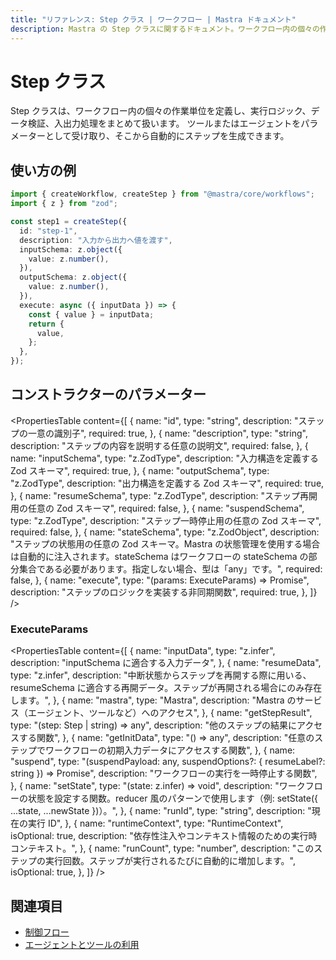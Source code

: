 ```yaml
---
title: "リファレンス: Step クラス | ワークフロー | Mastra ドキュメント"
description: Mastra の Step クラスに関するドキュメント。ワークフロー内の個々の作業単位を定義します。
---
```


# Step クラス

Step クラスは、ワークフロー内の個々の作業単位を定義し、実行ロジック、データ検証、入出力処理をまとめて扱います。
ツールまたはエージェントをパラメーターとして受け取り、そこから自動的にステップを生成できます。

## 使い方の例

```typescript title="src/mastra/workflows/test-workflow.ts" showLineNumbers copy
import { createWorkflow, createStep } from "@mastra/core/workflows";
import { z } from "zod";

const step1 = createStep({
  id: "step-1",
  description: "入力から出力へ値を渡す",
  inputSchema: z.object({
    value: z.number(),
  }),
  outputSchema: z.object({
    value: z.number(),
  }),
  execute: async ({ inputData }) => {
    const { value } = inputData;
    return {
      value,
    };
  },
});
```


## コンストラクターのパラメーター

<PropertiesTable
  content={[
    {
      name: "id",
      type: "string",
      description: "ステップの一意の識別子",
      required: true,
    },
    {
      name: "description",
      type: "string",
      description: "ステップの内容を説明する任意の説明文",
      required: false,
    },
    {
      name: "inputSchema",
      type: "z.ZodType<any>",
      description: "入力構造を定義する Zod スキーマ",
      required: true,
    },
    {
      name: "outputSchema",
      type: "z.ZodType<any>",
      description: "出力構造を定義する Zod スキーマ",
      required: true,
    },
    {
      name: "resumeSchema",
      type: "z.ZodType<any>",
      description: "ステップ再開用の任意の Zod スキーマ",
      required: false,
    },
    {
      name: "suspendSchema",
      type: "z.ZodType<any>",
      description: "ステップ一時停止用の任意の Zod スキーマ",
      required: false,
    },
    {
      name: "stateSchema",
      type: "z.ZodObject<any>",
      description:
        "ステップの状態用の任意の Zod スキーマ。Mastra の状態管理を使用する場合は自動的に注入されます。stateSchema はワークフローの stateSchema の部分集合である必要があります。指定しない場合、型は「any」です。",
      required: false,
    },
    {
      name: "execute",
      type: "(params: ExecuteParams) => Promise<any>",
      description: "ステップのロジックを実装する非同期関数",
      required: true,
    },
  ]}
/>

### ExecuteParams

<PropertiesTable
  content={[
    {
      name: "inputData",
      type: "z.infer<TStepInput>",
      description: "inputSchema に適合する入力データ",
    },
    {
      name: "resumeData",
      type: "z.infer<TResumeSchema>",
      description:
        "中断状態からステップを再開する際に用いる、resumeSchema に適合する再開データ。ステップが再開される場合にのみ存在します。",
    },
    {
      name: "mastra",
      type: "Mastra",
      description: "Mastra のサービス（エージェント、ツールなど）へのアクセス",
    },
    {
      name: "getStepResult",
      type: "(step: Step | string) => any",
      description: "他のステップの結果にアクセスする関数",
    },
    {
      name: "getInitData",
      type: "() => any",
      description:
        "任意のステップでワークフローの初期入力データにアクセスする関数",
    },
    {
      name: "suspend",
      type: "(suspendPayload: any, suspendOptions?: { resumeLabel?: string }) => Promise<void>",
      description: "ワークフローの実行を一時停止する関数",
    },
    {
      name: "setState",
      type: "(state: z.infer<TState>) => void",
      description:
        "ワークフローの状態を設定する関数。reducer 風のパターンで使用します（例: setState({ ...state, ...newState })）。",
    },
    {
      name: "runId",
      type: "string",
      description: "現在の実行 ID",
    },
    {
      name: "runtimeContext",
      type: "RuntimeContext",
      isOptional: true,
      description:
        "依存性注入やコンテキスト情報のための実行時コンテキスト。",
    },
    {
      name: "runCount",
      type: "number",
      description:
        "このステップの実行回数。ステップが実行されるたびに自動的に増加します。",
      isOptional: true,
    },
  ]}
/>

## 関連項目

- [制御フロー](/docs/workflows/control-flow)
- [エージェントとツールの利用](/docs/workflows/agents-and-tools)